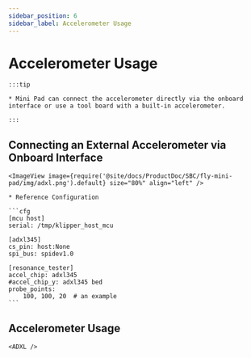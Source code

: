 ```yaml
---
sidebar_position: 6
sidebar_label: Accelerometer Usage
---
```



# Accelerometer Usage

    :::tip

    * Mini Pad can connect the accelerometer directly via the onboard interface or use a tool board with a built-in accelerometer.

    :::

## Connecting an External Accelerometer via Onboard Interface

    <ImageView image={require('@site/docs/ProductDoc/SBC/fly-mini-pad/img/adxl.png').default} size="80%" align="left" />

    * Reference Configuration

    ```cfg
    [mcu host]
    serial: /tmp/klipper_host_mcu

    [adxl345]
    cs_pin: host:None
    spi_bus: spidev1.0

    [resonance_tester]
    accel_chip: adxl345
    #accel_chip_y: adxl345 bed
    probe_points:
        100, 100, 20  # an example
    ```

## Accelerometer Usage

    <ADXL />